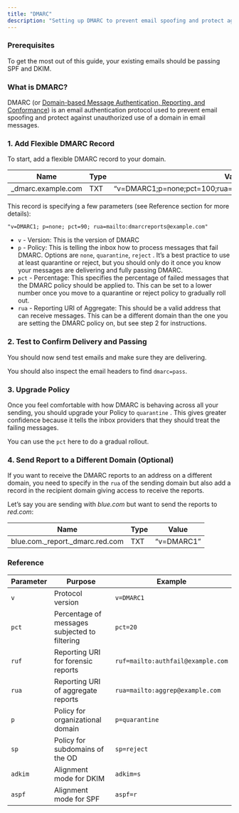 ```yaml
---
title: "DMARC"
description: "Setting up DMARC to prevent email spoofing and protect against unauthorized use of a domain in email messages."
---
```


### Prerequisites

To get the most out of this guide, your existing emails should be passing SPF and DKIM.

### What is DMARC?

DMARC (or [Domain-based Message Authentication, Reporting, and Conformance](https://dmarc.org/overview/)) is an email authentication protocol used to prevent email spoofing and protect against unauthorized use of a domain in email messages.

### 1. Add Flexible DMARC Record

To start, add a flexible DMARC record to your domain.

| Name                | Type | Value                                                         |
| ------------------- | ---- | ------------------------------------------------------------- |
| \_dmarc.example.com | TXT  | “v=DMARC1;p=none;pct=100;rua=mailto:dmarcreports@example.com” |

This record is specifying a few parameters (see Reference section for more details):

`"v=DMARC1; p=none; pct=90; rua=mailto:dmarcreports@example.com"`

- `v` - Version: This is the version of DMARC
- `p` - Policy: This is telling the inbox how to process messages that fail DMARC. Options are `none`, `quarantine`, `reject` . It’s a best practice to use at least quarantine or reject, but you should only do it once you know your messages are delivering and fully passing DMARC.
- `pct` - Percentage: This specifies the percentage of failed messages that the DMARC policy should be applied to. This can be set to a lower number once you move to a quarantine or reject policy to gradually roll out.
- `rua` - Reporting URI of Aggregate: This should be a valid address that can receive messages. This can be a different domain than the one you are setting the DMARC policy on, but see step 2 for instructions.

### 2. Test to Confirm Delivery and Passing

You should now send test emails and make sure they are delivering.

You should also inspect the email headers to find `dmarc=pass`.

### 3. Upgrade Policy

Once you feel comfortable with how DMARC is behaving across all your sending, you should upgrade your Policy to `quarantine` . This gives greater confidence because it tells the inbox providers that they should treat the failing messages.

You can use the `pct` here to do a gradual rollout.

### 4. Send Report to a Different Domain (Optional)

If you want to receive the DMARC reports to an address on a different domain, you need to specify in the `rua` of the sending domain but also add a record in the recipient domain giving access to receive the reports.

Let’s say you are sending with _blue.com_ but want to send the reports to _red.com_:

| Name                              | Type | Value      |
| --------------------------------- | ---- | ---------- |
| blue.com.\_report.\_dmarc.red.com | TXT  | “v=DMARC1” |

### Reference

| Parameter | Purpose                                       | Example                           |
| --------- | --------------------------------------------- | --------------------------------- |
| `v`       | Protocol version                              | `v=DMARC1`                        |
| `pct`     | Percentage of messages subjected to filtering | `pct=20`                          |
| `ruf`     | Reporting URI for forensic reports            | `ruf=mailto:authfail@example.com` |
| `rua`     | Reporting URI of aggregate reports            | `rua=mailto:aggrep@example.com`   |
| `p`       | Policy for organizational domain              | `p=quarantine`                    |
| `sp`      | Policy for subdomains of the OD               | `sp=reject`                       |
| `adkim`   | Alignment mode for DKIM                       | `adkim=s`                         |
| `aspf`    | Alignment mode for SPF                        | `aspf=r`                          |
